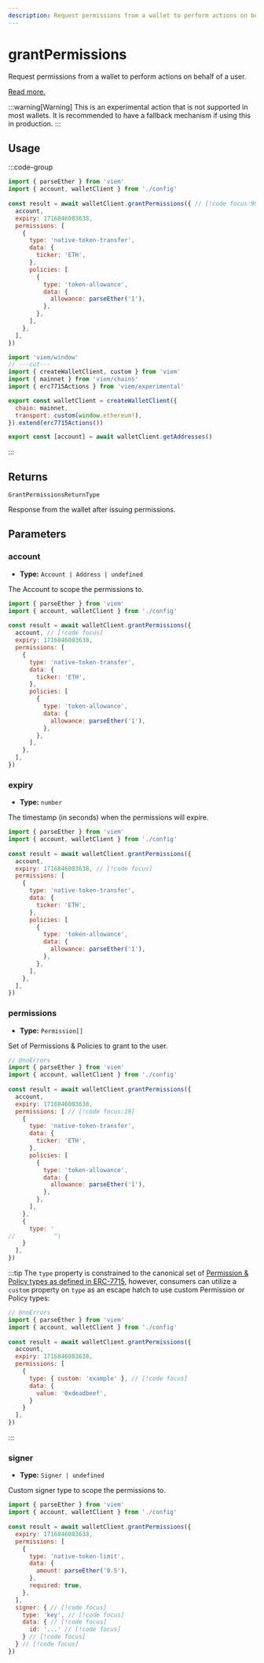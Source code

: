 ```yaml
---
description: Request permissions from a wallet to perform actions on behalf of a user.
---
```


# grantPermissions

Request permissions from a wallet to perform actions on behalf of a user.

[Read more.](https://eips.ethereum.org/EIPS/eip-7715)

:::warning[Warning]
This is an experimental action that is not supported in most wallets. It is recommended to have a fallback mechanism if using this in production.
:::

## Usage

:::code-group

```js twoslash [example.ts]
import { parseEther } from 'viem'
import { account, walletClient } from './config'
 
const result = await walletClient.grantPermissions({ // [!code focus:99]
  account,
  expiry: 1716846083638,
  permissions: [
    {
      type: 'native-token-transfer',
      data: {
        ticker: 'ETH',
      },
      policies: [
        {
          type: 'token-allowance',
          data: {
            allowance: parseEther('1'),
          },
        },
      ],
    },
  ],
})
```

```js twoslash [config.ts] filename="config.ts"
import 'viem/window'
// ---cut---
import { createWalletClient, custom } from 'viem'
import { mainnet } from 'viem/chains'
import { erc7715Actions } from 'viem/experimental'

export const walletClient = createWalletClient({
  chain: mainnet,
  transport: custom(window.ethereum!),
}).extend(erc7715Actions())

export const [account] = await walletClient.getAddresses()
```

:::

## Returns

`GrantPermissionsReturnType`

Response from the wallet after issuing permissions.

## Parameters

### account

- **Type:** `Account | Address | undefined`

The Account to scope the permissions to.

```js twoslash
import { parseEther } from 'viem'
import { account, walletClient } from './config'
 
const result = await walletClient.grantPermissions({
  account, // [!code focus]
  expiry: 1716846083638,
  permissions: [
    {
      type: 'native-token-transfer',
      data: {
        ticker: 'ETH',
      },
      policies: [
        {
          type: 'token-allowance',
          data: {
            allowance: parseEther('1'),
          },
        },
      ],
    },
  ],
})
```

### expiry

- **Type:** `number`

The timestamp (in seconds) when the permissions will expire.

```js twoslash
import { parseEther } from 'viem'
import { account, walletClient } from './config'
 
const result = await walletClient.grantPermissions({
  account,
  expiry: 1716846083638, // [!code focus]
  permissions: [
    {
      type: 'native-token-transfer',
      data: {
        ticker: 'ETH',
      },
      policies: [
        {
          type: 'token-allowance',
          data: {
            allowance: parseEther('1'),
          },
        },
      ],
    },
  ],
})
```

### permissions

- **Type:** `Permission[]`

Set of Permissions & Policies to grant to the user.

```js twoslash
// @noErrors
import { parseEther } from 'viem'
import { account, walletClient } from './config'
 
const result = await walletClient.grantPermissions({
  account,
  expiry: 1716846083638,
  permissions: [ // [!code focus:19]
    {
      type: 'native-token-transfer',
      data: {
        ticker: 'ETH',
      },
      policies: [
        {
          type: 'token-allowance',
          data: {
            allowance: parseEther('1'),
          },
        },
      ],
    },
    { 
      type: '  
//           ^| 
    } 
  ], 
})
``` 

:::tip
The `type` property is constrained to the canonical set of [Permission & Policy types as 
defined in ERC-7715](https://github.com/pedrouid/ERCs/blob/19c16341c57f6ac8770cb778d60845dcf30f6a40/ERCS/erc-7715.md#permissions), however, consumers can utilize a `custom` property on `type` as an escape hatch to use custom Permission or Policy types:

```js twoslash
// @noErrors
import { parseEther } from 'viem'
import { account, walletClient } from './config'
 
const result = await walletClient.grantPermissions({
  account,
  expiry: 1716846083638,
  permissions: [
    { 
      type: { custom: 'example' }, // [!code focus]
      data: {
        value: '0xdeadbeef',
      }
    } 
  ], 
})
``` 
:::

### signer

- **Type:** `Signer | undefined`

Custom signer type to scope the permissions to.

```js twoslash
import { parseEther } from 'viem'
import { account, walletClient } from './config'
 
const result = await walletClient.grantPermissions({
  expiry: 1716846083638,
  permissions: [ 
    { 
      type: 'native-token-limit', 
      data: { 
        amount: parseEther('0.5'), 
      }, 
      required: true, 
    }, 
  ], 
  signer: { // [!code focus]
    type: 'key', // [!code focus]
    data: { // [!code focus]
      id: '...' // [!code focus]
    } // [!code focus]
  } // [!code focus]
})
``` 